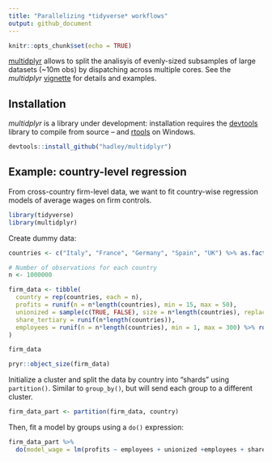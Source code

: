 ```yaml
---
title: "Parallelizing *tidyverse* workflows"
output: github_document
---
```


```r
knitr::opts_chunk$set(echo = TRUE)
```

[multidplyr](https://github.com/hadley/multidplyr) allows to split the analisyis of evenly-sized subsamples of large datasets (~10m obs) by dispatching across multiple cores. See the *multidplyr* [vignette](https://github.com/hadley/multidplyr/blob/master/vignettes/multidplyr.md) for details and examples.

## Installation

*multidplyr* is a library under development: installation requires the [devtools](https://cran.r-project.org/web/packages/devtools/index.html) library to compile from source – and [rtools](https://cran.r-project.org/bin/windows/Rtools/) on Windows.

```R
devtools::install_github("hadley/multidplyr")
```


## Example: country-level regression

From cross-country firm-level data, we want to fit country-wise regression models of average wages on firm controls.

```r
library(tidyverse)
library(multidplyr)
```


Create dummy data:


```r
countries <- c("Italy", "France", "Germany", "Spain", "UK") %>% as.factor()

# Number of observations for each country
n <- 1000000 

firm_data <- tibble(
  country = rep(countries, each = n),
  profits = runif(n = n*length(countries), min = 15, max = 50),
  unionized = sample(c(TRUE, FALSE), size = n*length(countries), replace = TRUE),
  share_tertiary = runif(n*length(countries)),
  employees = runif(n = n*length(countries), min = 1, max = 300) %>% round()
)

firm_data

pryr::object_size(firm_data)
```

Initialize a cluster and split the data by country into “shards” using `partition()`. Similar to `group_by()`, but will send each group to a different cluster.

```r
firm_data_part <- partition(firm_data, country)
```

Then, fit a model by groups using a `do()` expression:
```r
firm_data_part %>% 
  do(model_wage = lm(profits ~ employees + unionized +employees + share_tertiary,  data = .))
```
